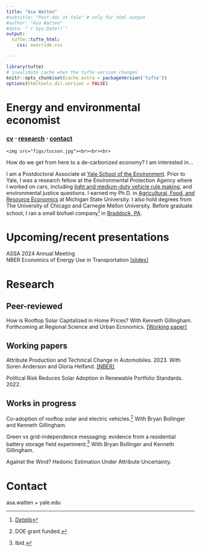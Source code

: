 ```yaml
---
title: "Asa Watten"
#subtitle: "Post-doc at Yale" # only for html output
#author: "Asa Watten"
#date: "`r Sys.Date()`"
output:
  tufte::tufte_html:
    css: override.css

---
```


```r
library(tufte)
# invalidate cache when the tufte version changes
knitr::opts_chunk$set(cache.extra = packageVersion('tufte'))
options(htmltools.dir.version = FALSE)
```
# Energy and environmental economist
### [cv](https://www.dropbox.com/scl/fi/wqc9ny1b6t4ajq100w9ek/CV.pdf?rlkey=cxvbaoe21tyuhbi3rtdfan0s1&dl=0) $\cdot$ [research](#research) $\cdot$ [contact](#contact)
```marginfigure
<img src="figs/tucson.jpg"><br><br><br>
```

How do we get from here to a de-carbonized economy? I am interested in... 


I am a Postdoctoral Associate at [Yale School of the Environment](https://environment.yale.edu/). Prior to Yale, I was a research fellow at the Environmental Protection Agency where I worked on cars, including [light and medium-duty vehicle rule making](https://www.epa.gov/regulations-emissions-vehicles-and-engines/proposed-rule-multi-pollutant-emissions-standards-model), and environmental justice questions. I earned my Ph.D. in [Agricultural, Food, and Resource Economics](https://afre.msu.edu) at Michigan State University. I also hold degrees from The University of Chicago and Carnegie Mellon University. Before graduate school, I ran a small biofuel company^[[*Details*](figs/details.png)] in [Braddock, PA](https://web.archive.org/web/20101112225821/http://15104.cc/braddock/).

# Upcoming/recent presentations

ASSA 2024 Annual Meeting <br>
NBER Economics of Energy Use in Transportation [[slides]](https://www.dropbox.com/scl/fi/stcehaxycwbwofk6izotu/Attributes-NBER.pdf?rlkey=7wpfb2f4ga2xgzu7rxd03lygh&dl=0)

# Research <a id="research"></a>

## Peer-reviewed

How is Rooftop Solar Capitalized in Home Prices? With Kenneth Gillingham.
Forthcoming at Regional Science and Urban Economics.
[[Working paper]](https://www.dropbox.com/scl/fi/ccz50ie7jv95i76k1km8o/Gillingham-and-Watten-Solar-Capitalization.pdf?rlkey=36ity4d1svi1khopqssj9ni5r&dl=0)

## Working papers 

Attribute Production and Technical Change in Automobiles. 2023.
With Soren Anderson and Gloria Helfand. [[NBER]](https://conference.nber.org/conf_papers/f178120.pdf)

Political Risk Reduces Solar Adoption in Renewable Portfolio Standards. 2022.

## Works in progress

Co-adoption of rooftop solar and electric vehicles.^[DOE grant funded.] With Bryan Bollinger and Kenneth Gillingham.

Green vs grid-independence messaging: evidence from a residential battery storage field experiment.^[Ibid.] With Bryan Bollinger and Kenneth Gillingham.

Against the Wind? Hedonic Estimation Under Attribute Uncertainty.

# Contact <a id="contact"></a>

asa.watten + yale.edu




